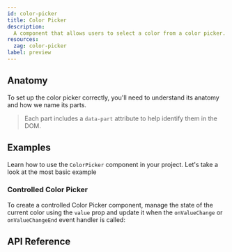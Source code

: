```yaml
---
id: color-picker
title: Color Picker
description:
  A component that allows users to select a color from a color picker.
resources:
  zag: color-picker
label: preview
---
```



<ComponentPreview />

## Anatomy

To set up the color picker correctly, you'll need to understand its anatomy and
how we name its parts.

> Each part includes a `data-part` attribute to help identify them in the DOM.

<Anatomy id="color-picker" />

## Examples

Learn how to use the `ColorPicker` component in your project. Let's take a look
at the most basic example

<Story id="Basic" />

### Controlled Color Picker

To create a controlled Color Picker component, manage the state of the current
color using the `value` prop and update it when the `onValueChange` or
`onValueChangeEnd` event handler is called:

<Story id="Controlled" />

## API Reference

<ComponentTypes />
